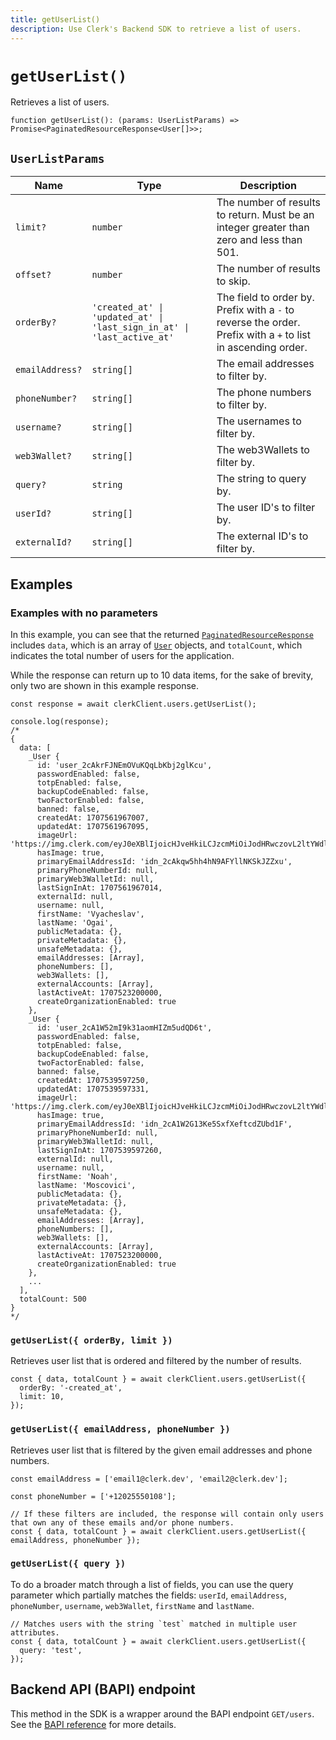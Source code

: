 ```yaml
---
title: getUserList()
description: Use Clerk's Backend SDK to retrieve a list of users.
---
```


# `getUserList()`

Retrieves a list of users.

```tsx
function getUserList(): (params: UserListParams) => Promise<PaginatedResourceResponse<User[]>>;
```

## `UserListParams`

| Name | Type | Description |
| --- | --- | --- |
| `limit?` | `number` | The number of results to return. Must be an integer greater than zero and less than 501. |
| `offset?` | `number` | The number of results to skip. |
| `orderBy?` | `'created_at' \| 'updated_at' \| 'last_sign_in_at' \| 'last_active_at'` | The field to order by. Prefix with a `-` to reverse the order. Prefix with a `+` to list in ascending order. |
| `emailAddress?` | `string[]` | The email addresses to filter by. |
| `phoneNumber?` | `string[]` | The phone numbers to filter by. |
| `username?` | `string[]` | The usernames to filter by. |
| `web3Wallet?` | `string[]` | The web3Wallets to filter by. |
| `query?` | `string` | The string to query by. |
| `userId?` | `string[]` | The user ID's to filter by. |
| `externalId?` | `string[]` | The external ID's to filter by. |

## Examples

### Examples with no parameters

In this example, you can see that the returned [`PaginatedResourceResponse`](/docs/references/backend/types/paginated-resource-response) includes `data`, which is an array of [`User`](/docs/references/backend/types/backend-user) objects, and `totalCount`, which indicates the total number of users for the application.

While the response can return up to 10 data items, for the sake of brevity, only two are shown in this example response.

```tsx
const response = await clerkClient.users.getUserList();

console.log(response);
/*
{
  data: [
    _User {
      id: 'user_2cAkrFJNEmOVuKQqLbKbj2glKcu',
      passwordEnabled: false,
      totpEnabled: false,
      backupCodeEnabled: false,
      twoFactorEnabled: false,
      banned: false,
      createdAt: 1707561967007,
      updatedAt: 1707561967095,
      imageUrl: 'https://img.clerk.com/eyJ0eXBlIjoicHJveHkiLCJzcmMiOiJodHRwczovL2ltYWdlcy5jbGVyay5kZXYvb2F1dGhfZ29vZ2xlL2ltZ18yY0Frckh3dWtza1NmYXhIajRLakNEbndJS2EifQ',
      hasImage: true,
      primaryEmailAddressId: 'idn_2cAkqw5hh4hN9AFYllNKSkJZZxu',
      primaryPhoneNumberId: null,
      primaryWeb3WalletId: null,
      lastSignInAt: 1707561967014,
      externalId: null,
      username: null,
      firstName: 'Vyacheslav',
      lastName: 'Ogai',
      publicMetadata: {},
      privateMetadata: {},
      unsafeMetadata: {},
      emailAddresses: [Array],
      phoneNumbers: [],
      web3Wallets: [],
      externalAccounts: [Array],
      lastActiveAt: 1707523200000,
      createOrganizationEnabled: true
    },
    _User {
      id: 'user_2cA1W52mI9k31aomHIZm5udQD6t',
      passwordEnabled: false,
      totpEnabled: false,
      backupCodeEnabled: false,
      twoFactorEnabled: false,
      banned: false,
      createdAt: 1707539597250,
      updatedAt: 1707539597331,
      imageUrl: 'https://img.clerk.com/eyJ0eXBlIjoicHJveHkiLCJzcmMiOiJodHRwczovL2ltYWdlcy5jbGVyay5kZXYvb2F1dGhfZ29vZ2xlL2ltZ18yY0ExVzRIM0o0Uk9EaGx6ZTcyTkhSRHc0TEwifQ',
      hasImage: true,
      primaryEmailAddressId: 'idn_2cA1W2G13Ke5SxfXeftcdZUbd1F',
      primaryPhoneNumberId: null,
      primaryWeb3WalletId: null,
      lastSignInAt: 1707539597260,
      externalId: null,
      username: null,
      firstName: 'Noah',
      lastName: 'Moscovici',
      publicMetadata: {},
      privateMetadata: {},
      unsafeMetadata: {},
      emailAddresses: [Array],
      phoneNumbers: [],
      web3Wallets: [],
      externalAccounts: [Array],
      lastActiveAt: 1707523200000,
      createOrganizationEnabled: true
    },
    ...
  ],
  totalCount: 500
}
*/
```

### `getUserList({ orderBy, limit })`

Retrieves user list that is ordered and filtered by the number of results.

```tsx
const { data, totalCount } = await clerkClient.users.getUserList({
  orderBy: '-created_at',
  limit: 10,
});
```

### `getUserList({ emailAddress, phoneNumber })`

Retrieves user list that is filtered by the given email addresses and phone numbers.

```tsx
const emailAddress = ['email1@clerk.dev', 'email2@clerk.dev'];

const phoneNumber = ['+12025550108'];

// If these filters are included, the response will contain only users that own any of these emails and/or phone numbers.
const { data, totalCount } = await clerkClient.users.getUserList({ emailAddress, phoneNumber });
```

### `getUserList({ query })`

To do a broader match through a list of fields, you can use the query parameter which partially matches the fields: `userId`, `emailAddress`, `phoneNumber`, `username`, `web3Wallet`, `firstName` and `lastName`.

```tsx
// Matches users with the string `test` matched in multiple user attributes.
const { data, totalCount } = await clerkClient.users.getUserList({
  query: 'test',
});
```

## Backend API (BAPI) endpoint

This method in the SDK is a wrapper around the BAPI endpoint `GET/users`. See the [BAPI reference](https://clerk.com/docs/reference/backend-api/tag/Users#operation/GetUserList) for more details.
